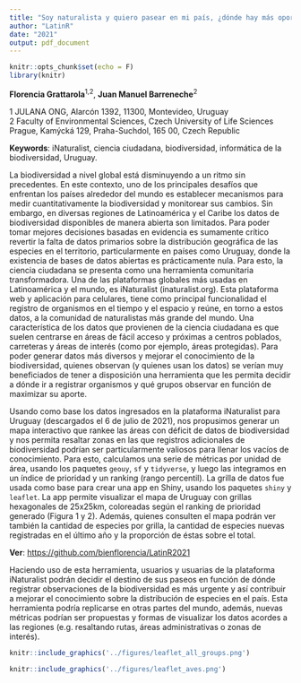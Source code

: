 ```yaml
---
title: "Soy naturalista y quiero pasear en mi país, ¿dónde hay más oportunidades de llenar vacíos de información?"
author: "LatinR"
date: "2021"
output: pdf_document
---
```


```r
knitr::opts_chunk$set(echo = F)
library(knitr)
```

**Florencia Grattarola**^1,2^, **Juan Manuel Barreneche**^2^ 

1 JULANA ONG, Alarcón 1392, 11300, Montevideo, Uruguay  
2 Faculty of Environmental Sciences, Czech University of Life Sciences Prague, Kamýcká 129, Praha-Suchdol, 165 00, Czech Republic  

**Keywords**: iNaturalist, ciencia ciudadana, biodiversidad, informática de la biodiversidad, Uruguay.  

La biodiversidad a nivel global está disminuyendo a un ritmo sin precedentes. En este contexto, uno de los principales desafíos que enfrentan los países alrededor del mundo es establecer mecanismos para medir cuantitativamente la biodiversidad y monitorear sus cambios. Sin embargo, en diversas regiones de Latinoamérica y el Caribe los datos de biodiversidad disponibles de manera abierta son limitados. Para poder tomar mejores decisiones basadas en evidencia es sumamente crítico revertir la falta de datos primarios sobre la distribución geográfica de las especies en el territorio, particularmente en países como Uruguay, donde la existencia de bases de datos abiertas es prácticamente nula. Para esto, la ciencia ciudadana se presenta como una herramienta comunitaria transformadora. Una de las plataformas globales más usadas en Latinoamérica y el mundo, es iNaturalist (inaturalist.org). Esta plataforma web y aplicación para celulares, tiene como principal funcionalidad el registro de organismos en el tiempo y el espacio y reúne, en torno a estos datos, a la comunidad de naturalistas más grande del mundo. Una característica de los datos que provienen de la ciencia ciudadana es que suelen centrarse en áreas de fácil acceso y próximas a centros poblados, carreteras y áreas de interés (como por ejemplo, áreas protegidas). Para poder generar datos más diversos y mejorar el conocimiento de la biodiversidad, quienes observan (y quienes usan los datos) se verían muy beneficiados de tener a disposición una herramienta que les permita decidir a dónde ir a registrar organismos y qué grupos observar en función de maximizar su aporte.  

Usando como base los datos ingresados en la plataforma iNaturalist para Uruguay (descargados el 6 de julio de 2021), nos propusimos generar un mapa interactivo que rankee las áreas con déficit de datos de biodiversidad y nos permita resaltar zonas en las que registros adicionales de biodiversidad podrían ser particularmente valiosos para llenar los vacíos de conocimiento. Para esto, calculamos una serie de métricas por unidad de área, usando los paquetes `geouy`, `sf` y `tidyverse`, y luego las integramos en un índice de prioridad y un ranking (rango percentil). La grilla de datos fue usada como base para crear una app en Shiny, usando los paquetes `shiny` y `leaflet`. La app permite visualizar el mapa de Uruguay con grillas hexagonales de 25x25km, coloreadas según el ranking de prioridad generado (Figura 1 y 2). Además, quienes consulten el mapa podrán ver también la cantidad de especies por grilla, la cantidad de especies nuevas registradas en el último año y la proporción de éstas sobre el total.  

**Ver**: [https://github.com/bienflorencia/LatinR2021](https://github.com/bienflorencia/LatinR2021)  

Haciendo uso de esta herramienta, usuarios y usuarias de la plataforma iNaturalist podrán decidir el destino de sus paseos en función de dónde registrar observaciones de la biodiversidad es más urgente y así contribuir a mejorar el conocimiento sobre la distribución de especies en el país. Esta herramienta podría replicarse en otras partes del mundo, además, nuevas métricas podrían ser propuestas y formas de visualizar los datos acordes a las regiones (e.g. resaltando rutas, áreas administrativas o zonas de interés).    

```r
knitr::include_graphics('../figures/leaflet_all_groups.png')
```


```r
knitr::include_graphics('../figures/leaflet_aves.png')
```
